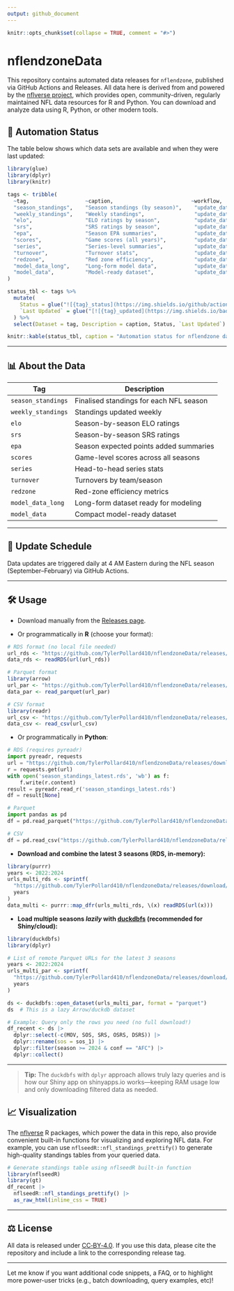 ```yaml
---
output: github_document
---
```


```r
knitr::opts_chunk$set(collapse = TRUE, comment = "#>")
```

# nflendzoneData

This repository contains automated data releases for `nflendzone`, published via GitHub Actions and Releases. All data here is derived from and powered by the [nflverse project](https://nflverse.com/), which provides open, community-driven, regularly maintained NFL data resources for R and Python. You can download and analyze data using R, Python, or other modern tools.

## 🤖 Automation Status

The table below shows which data sets are available and when they were last updated:

```r
library(glue)
library(dplyr)
library(knitr)

tags <- tribble(
  ~tag,                  ~caption,                         ~workflow,
  "season_standings",    "Season standings (by season)",    "update_data.yml",
  "weekly_standings",    "Weekly standings",                "update_data.yml",
  "elo",                 "ELO ratings by season",           "update_data.yml",
  "srs",                 "SRS ratings by season",           "update_data.yml",
  "epa",                 "Season EPA summaries",            "update_data.yml",
  "scores",              "Game scores (all years)",         "update_data.yml",
  "series",              "Series-level summaries",          "update_data.yml",
  "turnover",            "Turnover stats",                  "update_data.yml",
  "redzone",             "Red zone efficiency",             "update_data.yml",
  "model_data_long",     "Long-form model data",            "update_data.yml",
  "model_data",          "Model-ready dataset",             "update_data.yml"
)

status_tbl <- tags %>%
  mutate(
    Status = glue("![{tag}_status](https://img.shields.io/github/actions/workflow/status/TylerPollard410/nflendzonePipeline/{workflow}?label={tag}&style=flat-square)"),
    `Last Updated` = glue("[![{tag}_updated](https://img.shields.io/badge/dynamic/json?color=blue&label=Last%20Updated&query=updated&url=https://github.com/TylerPollard410/nflendzoneData/releases/download/{tag}/timestamp.json)](https://github.com/TylerPollard410/nflendzoneData/releases/tag/{tag})")
  ) %>%
  select(Dataset = tag, Description = caption, Status, `Last Updated`)

knitr::kable(status_tbl, caption = "Automation status for nflendzone data releases.")
```

---

## 📊️ About the Data

| Tag                | Description                             |
| ------------------ | --------------------------------------- |
| `season_standings` | Finalised standings for each NFL season |
| `weekly_standings` | Standings updated weekly                |
| `elo`              | Season-by-season ELO ratings            |
| `srs`              | Season-by-season SRS ratings            |
| `epa`              | Season expected points added summaries  |
| `scores`           | Game-level scores across all seasons    |
| `series`           | Head-to-head series stats               |
| `turnover`         | Turnovers by team/season                |
| `redzone`          | Red-zone efficiency metrics             |
| `model_data_long`  | Long-form dataset ready for modeling    |
| `model_data`       | Compact model-ready dataset             |

---

## 📆 Update Schedule

Data updates are triggered daily at 4 AM Eastern during the NFL season (September–February) via GitHub Actions.

---

## 🛠️ Usage

* Download manually from the [Releases page](https://github.com/TylerPollard410/nflendzoneData/releases).

* Or programmatically in **R** (choose your format):

```r
# RDS format (no local file needed)
url_rds <- "https://github.com/TylerPollard410/nflendzoneData/releases/download/season_standings/season_standings.rds"
data_rds <- readRDS(url(url_rds))

# Parquet format
library(arrow) 
url_par <- "https://github.com/TylerPollard410/nflendzoneData/releases/download/season_standings/season_standings.parquet"
data_par <- read_parquet(url_par)

# CSV format
library(readr)
url_csv <- "https://github.com/TylerPollard410/nflendzoneData/releases/download/season_standings/season_standings.csv"
data_csv <- read_csv(url_csv)
```

* Or programmatically in **Python**:

```python
# RDS (requires pyreadr)
import pyreadr, requests
url = "https://github.com/TylerPollard410/nflendzoneData/releases/download/season_standings/season_standings.rds"
r = requests.get(url)
with open('season_standings_latest.rds', 'wb') as f:
    f.write(r.content)
result = pyreadr.read_r('season_standings_latest.rds')
df = result[None]

# Parquet
import pandas as pd
df = pd.read_parquet("https://github.com/TylerPollard410/nflendzoneData/releases/download/season_standings/season_standings.parquet")

# CSV
df = pd.read_csv("https://github.com/TylerPollard410/nflendzoneData/releases/download/season_standings/season_standings.csv")
```

* **Download and combine the latest 3 seasons (RDS, in-memory):**

```r
library(purrr)
years <- 2022:2024
urls_multi_rds <- sprintf(
  "https://github.com/TylerPollard410/nflendzoneData/releases/download/season_standings/season_standings_%s.rds",
  years
)
data_multi <- purrr::map_dfr(urls_multi_rds, \(x) readRDS(url(x)))
```

* **Load multiple seasons *lazily* with [duckdbfs](https://github.com/ijlyttle/duckdbfs) (recommended for Shiny/cloud):**

```r
library(duckdbfs)
library(dplyr)

# List of remote Parquet URLs for the latest 3 seasons
years <- 2022:2024
urls_multi_par <- sprintf(
  "https://github.com/TylerPollard410/nflendzoneData/releases/download/season_standings/season_standings_%s.parquet",
  years
)

ds <- duckdbfs::open_dataset(urls_multi_par, format = "parquet")
ds  # This is a lazy Arrow/duckdb dataset

# Example: Query only the rows you need (no full download!)
df_recent <- ds |> 
  dplyr::select(-c(MOV, SOS, SRS, OSRS, DSRS)) |>
  dplyr::rename(sos = sos_1) |>
  dplyr::filter(season >= 2024 & conf == "AFC") |> 
  dplyr::collect()
```

---

> **Tip:**
> The `duckdbfs` with `dplyr` approach allows truly lazy queries and is how our Shiny app on shinyapps.io works—keeping RAM usage low and only downloading filtered data as needed.

## 📈 Visualization

The [nflverse](https://nflverse.com/) R packages, which power the data in this repo, also provide convenient built-in functions for visualizing and exploring NFL data. For example, you can use `nflseedR::nfl_standings_prettify()` to generate high-quality standings tables from your queried data.

```r
# Generate standings table using nflseedR built-in function
library(nflseedR)
library(gt)
df_recent |> 
  nflseedR::nfl_standings_prettify() |>
  as_raw_html(inline_css = TRUE)
```

---

## ⚖️ License

All data is released under [CC‑BY‑4.0](LICENSE.md). If you use this data, please cite the repository and include a link to the corresponding release tag.

---

Let me know if you want additional code snippets, a FAQ, or to highlight more power-user tricks (e.g., batch downloading, query examples, etc)!
